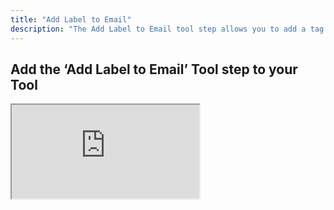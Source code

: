 ```yaml
---
title: "Add Label to Email"
description: "The Add Label to Email tool step allows you to add a tag to an email"
---
```


## Add the ‘Add Label to Email’ Tool step to your Tool

<div style={{
  position: "relative",
  boxSizing: "content-box",
  maxHeight: "100vh",
  width: "100%",
  aspectRatio: "1.7431192660550459",
  padding: "24px 0"
}}>
  <iframe
    src="https://app.supademo.com/embed/cmfeyaz6oa83v39ozwqkg6mii?embed_v=2&utm_source=embed"
    loading="lazy"
    title="Gmail Add Label to Email"
    allow="clipboard-write"
    webkitallowfullscreen="true"
    mozallowfullscreen="true"
    allowFullScreen
    style={{
      position: "absolute",
      top: 0,
      left: 0,
      width: "100%",
      height: "100%",
      border: "3px solid #5E43CE",
      borderRadius: "10px",
      objectFit: "cover"
    }}
  />
</div>




You can add the ‘Add Label to Email’ Tool step to your Tool by:

1. Creating a new Tool, then searching for the ‘Add Label to Email’ Tool step.
2. Click ‘Expand’ to see the full Tool step.
3. Select the account you would like to use.
4. Select the your target email to label.
5. Select the label you would like to use.
6. Click 'Run step' to test out the Tool.  


## Parameters

<ParamField path="Message" type="string" required>
  The unique identifier for the email conversation you want to label.
  <Note> For automated workflows: Use the GMAIL_THREAD_ID from your trigger event to target the specific email. </Note>
</ParamField>

<ParamField path="Labels" type="string" required>
  The label you would like to add to an email. If you are using this tool with input variable, you can retrieve your label IDs using the **List Labels** tool step.
</ParamField>

## Frequently asked questions (FAQs)

<AccordionGroup>
  <Accordion title="How can I use this with an Agent trigger?">
    Use the `GMAIL_THREAD_ID` from the Gmail trigger as the value for the Message parameter.
  </Accordion>
  <Accordion title="How do I get a Label ID?">
    Use the “List Labels” tool step to fetch your available labels and their IDs, then select the appropriate one.
  </Accordion>
</AccordionGroup>

